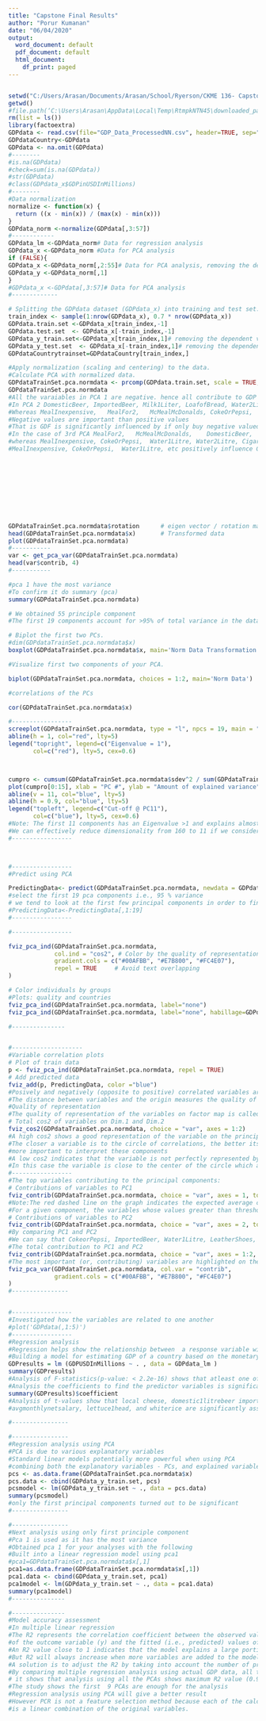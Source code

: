 ---
title: "Capstone Final Results"
author: "Porur Kumanan"
date: "06/04/2020"
output:
  word_document: default
  pdf_document: default
  html_document:
    df_print: paged
---

```{r}
```

```{r}
setwd("C:/Users/Arasan/Documents/Arasan/School/Ryerson/CKME 136- Capstone/Final Results and Code")
getwd()
#file.path(‘C:\Users\Arasan\AppData\Local\Temp\RtmpkNTN45\downloaded_packages’)
rm(list = ls())
library(factoextra)
GDPdata <- read.csv(file="GDP_Data_ProcessedNN.csv", header=TRUE, sep=",")
GDPdataCountry<-GDPdata
GDPdata <- na.omit(GDPdata)
#--------
#is.na(GDPdata)
#check=sum(is.na(GDPdata))
#str(GDPdata)
#class(GDPdata_x$GDPinUSDInMillions)
#--------
#Data normalization
normalize <- function(x) {
  return ((x - min(x)) / (max(x) - min(x)))
}
GDPdata_norm <-normalize(GDPdata[,3:57])
#------------
GDPdata_lm <-GDPdata_norm# Data for regression analysis
GDPdata_x <-GDPdata_norm #Data for PCA analysis
if (FALSE){
GDPdata_x <-GDPdata_norm[,2:55]# Data for PCA analysis, removing the dependent variable GDPUSDInMillions
GDPdata_y <-GDPdata_norm[,1]
}
#GDPdata_x <-GDPdata[,3:57]# Data for PCA analysis
#-------------

# Splitting the GDPdata dataset (GDPdata_x) into training and test set.
train_index <- sample(1:nrow(GDPdata_x), 0.7 * nrow(GDPdata_x))
GDPdata.train.set <-GDPdata_x[train_index,-1]
GDPdata.test.set  <- GDPdata_x[-train_index,-1]
GDPdata_y_train.set<-GDPdata_x[train_index,1]# removing the dependent variable GDPUSDInMillions
GDPdata_y_test.set  <- GDPdata_x[-train_index,1]# removing the dependent variable GDPUSDInMillions
GDPdataCountrytrainset=GDPdataCountry[train_index,]

#Apply normalization (scaling and centering) to the data.
#Calculate PCA with normalized data. 
GDPdataTrainSet.pca.normdata <- prcomp(GDPdata.train.set, scale = TRUE, center= TRUE)
GDPdataTrainSet.pca.normdata
#All the varaiables in PCA 1 are negative. hence all contribute to GDP
#In PCA 2 DomesticBeer, ImportedBeer, Milk1Liter, LoafofBread, Water2Litre, BottleofWine, Domestic1LitreBeer, Imported1LitreBeer, abd Cigarettes20Pack have positve values
#Whereas MealInexpensive,	MealFor2,	McMealMcDonalds, CokeOrPepsi,	Water1Litre, Eggs,	LocalCheese, OnewayTicket, and ChickenBreasts have negative values
#Negative values are important than positive values
#That is GDF is significantly influenced by if only buy negative valued variables
#In the case of 3rd PCA MealFor2,	McMealMcDonalds,	DomesticBeer,	ImportedBeer, milk1Litre, Eggs,	LocalCheese, BottleofWine, and Domestic1LitreBeer have negative values	
#whereas MealInexpensive, CokeOrPepsi,	Water1Litre, Water2Litre, Cigarettes20Pack	OnewayTicket and	ChickenBreasts have positive values
#MealInexpensive, CokeOrPepsi,	Water1Litre, etc positively influence GDP









 
GDPdataTrainSet.pca.normdata$rotation      # eigen vector / rotation matrix / tranformation matrix
head(GDPdataTrainSet.pca.normdata$x)       # Transformed data
plot(GDPdataTrainSet.pca.normdata)
#-----------
var <- get_pca_var(GDPdataTrainSet.pca.normdata)
head(var$contrib, 4)
#-----------

#pca 1 have the most variance
#To confirm it do summary (pca)
summary(GDPdataTrainSet.pca.normdata)

# We obtained 55 principle component 
#The first 19 components account for >95% of total variance in the data

# Biplot the first two PCs. 
#dim(GDPdataTrainSet.pca.normdata$x)
boxplot(GDPdataTrainSet.pca.normdata$x, main='Norm Data Transformation')

#Visualize first two components of your PCA. 

biplot(GDPdataTrainSet.pca.normdata, choices = 1:2, main='Norm Data')

#correlations of the PCs

cor(GDPdataTrainSet.pca.normdata$x)

#-----------------
screeplot(GDPdataTrainSet.pca.normdata, type = "l", npcs = 19, main = "Screeplot of the first 19 PCs")
abline(h = 1, col="red", lty=5)
legend("topright", legend=c("Eigenvalue = 1"),
       col=c("red"), lty=5, cex=0.6)



cumpro <- cumsum(GDPdataTrainSet.pca.normdata$sdev^2 / sum(GDPdataTrainSet.pca.normdata$sdev^2))
plot(cumpro[0:15], xlab = "PC #", ylab = "Amount of explained variance", main = "Cumulative variance plot")
abline(v = 11, col="blue", lty=5)
abline(h = 0.9, col="blue", lty=5)
legend("topleft", legend=c("Cut-off @ PC11"),
       col=c("blue"), lty=5, cex=0.6)
#Note: The first 11 components has an Eigenvalue >1 and explains almost 90% of variance 
#We can effectively reduce dimensionality from 160 to 11 if we consider 90 % variance
#-----------------



#-----------------
#Predict using PCA

PredictingData<- predict(GDPdataTrainSet.pca.normdata, newdata = GDPdata.test.set )
#select the first 19 pca components i.e., 95 % variance
# we tend to look at the first few principal components in order to find interesting patterns in the data.
#PredictingData<-PredictingData[,1:19]
#-----------------

#-----------------

fviz_pca_ind(GDPdataTrainSet.pca.normdata,
             col.ind = "cos2", # Color by the quality of representation
             gradient.cols = c("#00AFBB", "#E7B800", "#FC4E07"),
             repel = TRUE     # Avoid text overlapping
)

# Color individuals by groups
#Plots: quality and countries
fviz_pca_ind(GDPdataTrainSet.pca.normdata, label="none")
fviz_pca_ind(GDPdataTrainSet.pca.normdata, label="none", habillage=GDPdataCountrytrainset$Country)

#---------------


#--------------------
#Variable correlation plots
# Plot of train data
p <- fviz_pca_ind(GDPdataTrainSet.pca.normdata, repel = TRUE)
# Add predicted data
fviz_add(p, PredictingData, color ="blue")
#Posively and negatively (opposite to positive) correlated variables are grouped together
#The distance between variables and the origin measures the quality of the variables on the factor map
#Quality of representation
#The quality of representation of the variables on factor map is called cos2 (square cosine, squared coordinates)
# Total cos2 of variables on Dim.1 and Dim.2
fviz_cos2(GDPdataTrainSet.pca.normdata, choice = "var", axes = 1:2)
#A high cos2 shows a good representation of the variable on the principal component.
#The closer a variable is to the circle of correlations, the better its representation on the factor map
#more important to interpret these components
#A low cos2 indicates that the variable is not perfectly represented by the PCs.
#In this case the variable is close to the center of the circle which are less important for the first components
#-----------------
#The top variables contributing to the principal components:
# Contributions of variables to PC1
fviz_contrib(GDPdataTrainSet.pca.normdata, choice = "var", axes = 1, top = 35)
#Note:The red dashed line on the graph indicates the expected average contribution. 
#For a given component, the variables whose values greater than threshold (red line) are important contributers
# Contributions of variables to PC2
fviz_contrib(GDPdataTrainSet.pca.normdata, choice = "var", axes = 2, top = 15)
#By comparing PC1 and PC2
#We can say that CokeorPepsi, ImportedBeer, Water1Litre, LeatherShoes, TaxiStartingFare, Taxi1HRWaiting, Oranges1KG and Apple1KG, contribute the most to the dimensions 1 and 2.
#The total contribution to PC1 and PC2
fviz_contrib(GDPdataTrainSet.pca.normdata, choice = "var", axes = 1:2, top = 10)
#The most important (or, contributing) variables are highlighted on the following correlation plot
fviz_pca_var(GDPdataTrainSet.pca.normdata, col.var = "contrib",
             gradient.cols = c("#00AFBB", "#E7B800", "#FC4E07")
)
#----------------


#-----------------
#Investigated how the variables are related to one another
#plot('GDPdata(,1:5)')
#-----------------
#Regression analysis
#Regression helps show the relationship between  a response variable with respect to predictor varaiables
#Building a model for estimating GDP of a country based on the monetary values of all the goods available in that country
GDPresults = lm (GDPUSDInMillions ~ . , data = GDPdata_lm ) 
summary(GDPresults)
#Analysis of F-statistics(p-value: < 2.2e-16) shows that atleast one of the predictor variables is significantly related to the outcome variable
#Analysis the coefficients to find the predictor variables is significantly related to the outcome variable. 
summary(GDPresults)$coefficient
#Analysis of t-values show that local cheese, domestic1litrebeer imported1literbeer, onewayticket, chickenbreasts, monthlypass, prepaidmobilephone, 
#avgmonthlynetsalary, lettuce1head, and whiterice are significantly associated to changes in GDP

#----------------

#----------------
#Regression analysis using PCA
#PCA is due to various explanatory variables 
#Standard linear models potentially more powerful when using PCA
#combining both the explanatory variables - PCs, and explained variable - y
pcs <- as.data.frame(GDPdataTrainSet.pca.normdata$x)
pcs.data <- cbind(GDPdata_y_train.set, pcs)
pcsmodel <- lm(GDPdata_y_train.set ~ ., data = pcs.data)
summary(pcsmodel)
#only the first principal components turned out to be significant
#----------------

#----------------
#Next analysis using only first principle component
#Pca 1 is used as it has the most variance
#Obtained pca 1 for your analyses with the following
#Built into a linear regression model using pca1
#pca1=GDPdataTrainSet.pca.normdata$x[,1]
pca1=as.data.frame(GDPdataTrainSet.pca.normdata$x[,1])
pca1.data <- cbind(GDPdata_y_train.set, pca1)
pca1model <- lm(GDPdata_y_train.set ~ ., data = pca1.data)
summary(pca1model)
#---------------

#---------------
#Model accuracy assessment
#In multiple linear regression
#The R2 represents the correlation coefficient between the observed values 
#of the outcome variable (y) and the fitted (i.e., predicted) values of y.
#An R2 value close to 1 indicates that the model explains a large portion of the variance in the outcome variable.
#But R2 will always increase when more variables are added to the model
#A solution is to adjust the R2 by taking into account the number of predictor variables.
#By comparing multiple regression analysis using actual GDP data, all the principle components and first priciple component 
# it shows that analysis using all the PCAs shows maximum R2 value (0.9241) than using only first PCA (0.265 ) and predictor variables (GDP data) (0.9004) 
#The study shows the first  9 PCAs are enough for the analysis
#Regression analysis using PCA will give a better result 
#However PCR is not a feature selection method because each of the calculated principal components 
#is a linear combination of the original variables. 


```



